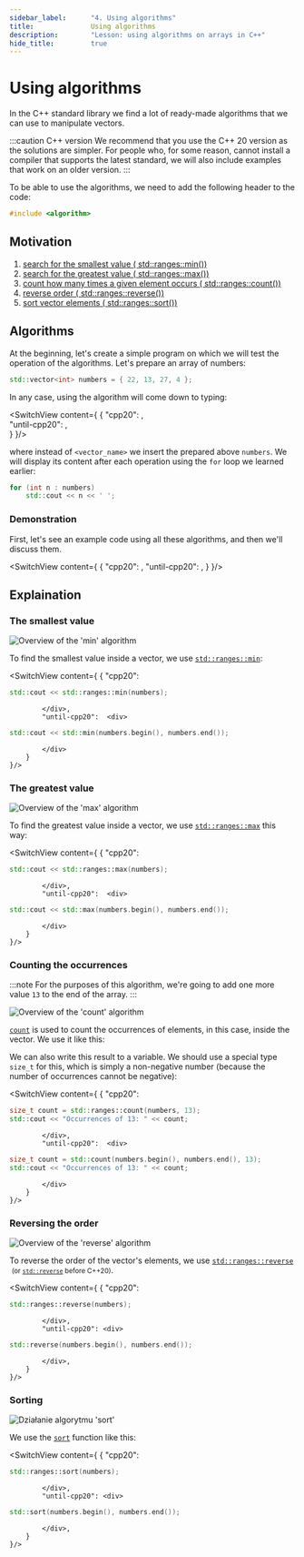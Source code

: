 ```yaml
---
sidebar_label:		"4. Using algorithms"
title:				Using algorithms
description:		"Lesson: using algorithms on arrays in C++"
hide_title:			true
---
```


<!-- Components -->

<!-- Presets -->

<!-- Codes -->


<NotFinished />

# Using algorithms

In the C++ standard library we find a lot of ready-made algorithms
that we can use to manipulate vectors.

:::caution C++ version
We recommend that you use the C++ 20 version as the solutions are simpler.
For people who, for some reason, cannot install a compiler that supports the latest standard,
we will also include examples that work on an older version.
:::

To be able to use the algorithms, we need to add the following header to the code:

```cpp
#include <algorithm>
```

## Motivation

1. [search for the smallest value ( std::ranges::min())](#the-smallest-value)
2. [search for the greatest value ( std::ranges::max())](#the-greatest-value)
3. [count how many times a given element occurs ( std::ranges::count())](#counting-the-occurrences)
4. [reverse order ( std::ranges::reverse())](#reversing-order)
5. [sort vector elements ( std::ranges::sort())](#sorting)

## Algorithms

At the beginning, let's create a simple program on which we will test the operation
of the algorithms. Let's prepare an array of numbers:

```cpp title="🔹 Numbers array"
std::vector<int> numbers = { 22, 13, 27, 4 };
```

In any case, using the algorithm will come down to typing:

<SwitchView content={
		{
			"cpp20":		<AlgoIntroExampleCpp20 />,		
			"until-cpp20":	<AlgoIntroExampleUntilCpp20 />,		
		}
	}/>

where instead of `<vector_name>` we insert the prepared above `numbers`.
We will display its content after each operation using the `for` loop we learned earlier:

```cpp title="🔹 Displaying each number in an array"
for (int n : numbers)
	std::cout << n << ' ';
```

### Demonstration

First, let's see an example code using all these algorithms, and then we'll discuss them.

<SwitchView content={
		{
			"cpp20":		<AlgosOverviewCpp20 />,
			"until-cpp20":	<AlgosOverviewUntilCpp20 />,
		}
	}/>

## Explaination

### The smallest value

<Image center border maxheight="250px"
		src="/img/tutorials/course/basic/arrays/algo-min.gif"
		alt="Overview of the 'min' algorithm"
	/>
<br/>

To find the smallest value inside a vector, we use [`std::ranges::min`](/docs/std/algo/ranges/min):

<SwitchView content={
		{
			"cpp20": <div>

```cpp
std::cout << std::ranges::min(numbers);
```

			</div>,
			"until-cpp20":	<div>

```cpp
std::cout << std::min(numbers.begin(), numbers.end());
```

			</div>		
		}
	}/>

### The greatest value

<Image center border maxheight="250px"
		src="/img/tutorials/course/basic/arrays/algo-max.gif"
		alt="Overview of the 'max' algorithm"
	/>
<br/>

To find the greatest value inside a vector, we use [`std::ranges::max`](/docs/std/algo/ranges/max) this way:

<SwitchView content={
		{
			"cpp20": <div>

```cpp
std::cout << std::ranges::max(numbers);
```

			</div>,
			"until-cpp20":	<div>

```cpp
std::cout << std::max(numbers.begin(), numbers.end());
```

			</div>		
		}
	}/>

### Counting the occurrences

:::note
For the purposes of this algorithm, we're going to add one more value `13` to the end of the array.
:::

<Image center border maxheight="250px"
		src="/img/tutorials/course/basic/arrays/algo-count.gif"
		alt="Overview of the 'count' algorithm"
	/>
<br/>

[`count`](/docs/std/algo/ranges/count) is used to count the occurrences of elements, in this case, inside the vector. We use it like this:

We can also write this result to a variable. We should use a special type `size_t` for this,
which is simply a non-negative number (because the number of occurrences cannot be negative):

<SwitchView content={
		{
			"cpp20": <div>

```cpp
size_t count = std::ranges::count(numbers, 13);
std::cout << "Occurrences of 13: " << count;
```

			</div>,
			"until-cpp20":	<div>

```cpp
size_t count = std::count(numbers.begin(), numbers.end(), 13);
std::cout << "Occurrences of 13: " << count;
```

			</div>		
		}
	}/>

### Reversing the order

<Image center border maxheight="250px"
		src="/img/tutorials/course/basic/arrays/algo-reverse.gif"
		alt="Overview of the 'reverse' algorithm"
	/>
<br/>

To reverse the order of the vector's elements, we use [`std::ranges::reverse`](/docs/std/algo/ranges/reverse/)
&nbsp;<small>(or [`std::reverse`](/docs/std/algo/reverse/) before C++20)</small>.

<SwitchView content={
		{
			"cpp20": <div>

```cpp
std::ranges::reverse(numbers);
```

			</div>,
			"until-cpp20": <div>

```cpp
std::reverse(numbers.begin(), numbers.end());
```

			</div>,
		}
	}/>

### Sorting

<Image center border maxheight="250px"
		src="/img/tutorials/course/basic/arrays/algo-sort.gif"
		alt="Działanie algorytmu 'sort'"
	/>
<br/>

We use the [`sort`](/docs/std/algo/ranges/sort/) function like this:

<SwitchView content={
		{
			"cpp20": <div>

```cpp
std::ranges::sort(numbers);
```

			</div>,
			"until-cpp20": <div>

```cpp
std::sort(numbers.begin(), numbers.end());
```

			</div>,
		}
	}/>
